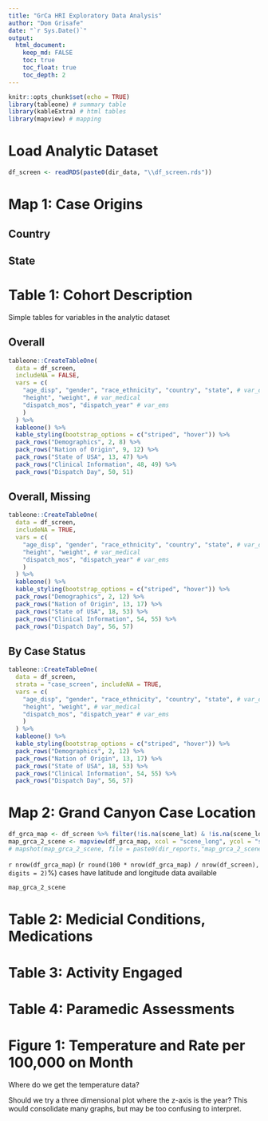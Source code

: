 ```yaml
---
title: "GrCa HRI Exploratory Data Analysis"
author: "Dom Grisafe"
date: "`r Sys.Date()`"
output: 
  html_document:
    keep_md: FALSE
    toc: true
    toc_float: true
    toc_depth: 2
---
```


```r
knitr::opts_chunk$set(echo = TRUE)
library(tableone) # summary table
library(kableExtra) # html tables
library(mapview) # mapping
```

# Load Analytic Dataset

```r
df_screen <- readRDS(paste0(dir_data, "\\df_screen.rds"))
```
# Map 1: Case Origins

## Country

## State


# Table 1: Cohort Description

Simple tables for variables in the analytic dataset

## Overall

```r
tableone::CreateTableOne(
  data = df_screen, 
  includeNA = FALSE,
  vars = c(
    "age_disp", "gender", "race_ethnicity", "country", "state", # var_demographic
    "height", "weight", # var_medical
    "dispatch_mos", "dispatch_year" # var_ems
    )
  ) %>% 
  kableone() %>% 
  kable_styling(bootstrap_options = c("striped", "hover")) %>% 
  pack_rows("Demographics", 2, 8) %>% 
  pack_rows("Nation of Origin", 9, 12) %>% 
  pack_rows("State of USA", 13, 47) %>% 
  pack_rows("Clinical Information", 48, 49) %>% 
  pack_rows("Dispatch Day", 50, 51)
```

## Overall, Missing

```r
tableone::CreateTableOne(
  data = df_screen, 
  includeNA = TRUE,
  vars = c(
    "age_disp", "gender", "race_ethnicity", "country", "state", # var_demographic
    "height", "weight", # var_medical
    "dispatch_mos", "dispatch_year" # var_ems
    )
  ) %>% 
  kableone() %>% 
  kable_styling(bootstrap_options = c("striped", "hover")) %>% 
  pack_rows("Demographics", 2, 12) %>% 
  pack_rows("Nation of Origin", 13, 17) %>% 
  pack_rows("State of USA", 18, 53) %>% 
  pack_rows("Clinical Information", 54, 55) %>%
  pack_rows("Dispatch Day", 56, 57)
```

## By Case Status

```r
tableone::CreateTableOne(
  data = df_screen, 
  strata = "case_screen", includeNA = TRUE,
  vars = c(
    "age_disp", "gender", "race_ethnicity", "country", "state", # var_demographic
    "height", "weight", # var_medical
    "dispatch_mos", "dispatch_year" # var_ems
    )
  ) %>% 
  kableone() %>% 
  kable_styling(bootstrap_options = c("striped", "hover")) %>% 
  pack_rows("Demographics", 2, 12) %>% 
  pack_rows("Nation of Origin", 13, 17) %>% 
  pack_rows("State of USA", 18, 53) %>% 
  pack_rows("Clinical Information", 54, 55) %>%
  pack_rows("Dispatch Day", 56, 57)
```

# Map 2: Grand Canyon Case Location

```r
df_grca_map <- df_screen %>% filter(!is.na(scene_lat) & !is.na(scene_long))
map_grca_2_scene <- mapview(df_grca_map, xcol = "scene_long", ycol = "scene_lat", crs = 4269, grid = FALSE)
# mapshot(map_grca_2_scene, file = paste0(dir_reports,"map_grca_2_scene.png"), remove_controls = NULL)
```

`r nrow(df_grca_map)` (`r round(100 * nrow(df_grca_map) / nrow(df_screen), digits = 2)`%) cases have latitude and longitude data available

```r
map_grca_2_scene
```


# Table 2: Medicial Conditions, Medications

# Table 3: Activity Engaged

# Table 4: Paramedic Assessments

# Figure 1: Temperature and Rate per 100,000 on Month

Where do we get the temperature data?

Should we try a three dimensional plot where the z-axis is the year? This would consolidate many graphs, but may be too confusing to interpret.
